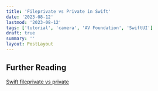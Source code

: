 ```yaml
---
title: 'Fileprivate vs Private in Swift'
date: '2023-08-12'
lastmod: '2023-08-12'
tags: ['tutorial', 'camera', 'AV Foundation', 'SwiftUI']
draft: true
summary: ''
layout: PostLayout
---
```


## Further Reading

[Swift fileprivate vs private](https://sarunw.com/posts/swift-fileprivate-vs-private/#:~:text=Swift%20has%20five%20access%20levels,is%20in%20the%20same%20file.)
